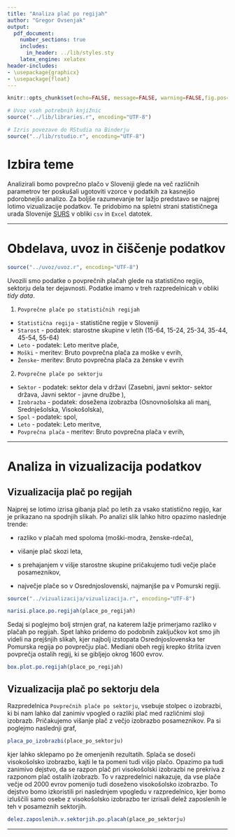 ```yaml
---
title: "Analiza plač po regijah"
author: "Gregor Ovsenjak"
output:
  pdf_document:
    number_sections: true
    includes:
      in_header: ../lib/styles.sty
    latex_engine: xelatex
header-includes: 
- \usepackage{graphicx}
- \usepackage{float}
---
```


```r
knitr::opts_chunk$set(echo=FALSE, message=FALSE, warning=FALSE,fig.pos='H')

# Uvoz vseh potrebnih knjižnic
source("../lib/libraries.r", encoding="UTF-8")
```

```r
# Izris povezave do RStudia na Binderju
source("../lib/rstudio.r", encoding="UTF-8")
```

# Izbira teme

Analizirali bomo povprečno plačo v Sloveniji glede na več različnih parametrov
ter poskušali ugotoviti vzorce v podatkih za kasnejšo pdorobnejšo analizo. Za 
boljše razumevanje ter lažjo predstavo se najprej lotimo vizualizacije podatkov.
Te pridobimo na spletni strani statističnega urada Slovenije 
[SURS](https://www.stat.si/statweb) v obliki `csv` in `Excel` datotek.

***

# Obdelava, uvoz in čiščenje podatkov

```r
source("../uvoz/uvoz.r", encoding="UTF-8")
```

Uvozili smo podatke o povprečnih plačah glede na statistično regijo,
sektorju dela ter dejavnosti.  Podatke imamo v treh razpredelnicah v obliki
*tidy data*.


    
1. `Povprečne plače po statističnih regijah`

  * `Statistična regija` - statistične regije v Sloveniji
  * `Starost` - podatek: starostne skupine v letih (15-64, 15-24, 25-34, 35-44, 45-54, 55-64) 
  * `Leto` - podatek: Leto meritve plače,
  * `Moški` - meritev: Bruto povprečna plača za moške v evrih,
  * `Ženske`- meritev: Bruto povprečna plača za ženske v evrih



2. `Povprečne plače po sektorju`
  * `Sektor` - podatek: sektor dela v državi (Zasebni, javni sektor- sektor država, Javni sektor - javne družbe ),
  * `Izobrazba` - podatek: dosežena izobrazba (Osnovnošolska ali manj, Srednješolska, Visokošolska),
  * `Spol` - podatek: spol,
  * `Leto` - podatek: Leto meritve,
  * `Povprečna plača` - meritev: Bruto povprečna plača v evrih,


***
# Analiza in vizualizacija podatkov


## Vizualizacija plač po regijah
Najprej se lotimo izrisa gibanja plač po letih za vsako statistično regijo, kar je prikazano na spodnjih slikah.
Po analizi slik lahko hitro opazimo naslednje trende:

  * razliko v plačah med spoloma (moški-modra, ženske-rdeča),
  
  * višanje plač skozi leta,
  
  * s prehajanjem v višje starostne skupine pričakujemo tudi večje plače posameznikov,
  
  * največje plače so v Osrednjoslovenski, najmanjše pa v Pomurski regiji.

```r

source("../vizualizacija/vizualizacija.r", encoding="UTF-8")

narisi.place.po.regijah(place_po_regijah)


```
\pagebreak
Sedaj si poglejmo bolj strnjen graf, na katerem lažje primerjamo razliko v plačah po
regijah. Spet lahko pridemo do podobnih zaključkov kot smo jih videli na prejšnjih slikah, kjer najbolj izstopata 
Osrednjoslovenska ter Pomurska regija po povprečju plač. Mediani obeh regij krepko štrlita izven povprečja ostalih regij, ki se gibljejo okrog 1600 evrov.
```r


box.plot.po.regijah(place_po_regijah)

```

## Vizualizacija plač po sektorju dela

Razpredelnica `Povprečnih plače po sektorju`, vsebuje stolpec o izobrazbi, ki bi nam lahko dal 
zanimiv vpogled o razliki plač med različnimi sloji izobrazb. Pričakujemo višanje plač z večjo izobrazbo posameznikov. Pa si poglejmo naslednji graf,

```r


placa_po_izobrazbi(place_po_sektorju)

```

kjer lahko sklepamo po že omenjenih rezultatih. Splača se doseči visokošolsko izobrazbo, kajti le ta pomeni tudi
višjo plačo. Opazimo pa tudi zanimivo dejstvo, da se razpon plač pri visokošolski izobrazbi ne prekriva z 
razponom plač ostalih izobrazb. To v razpredelnici nakazuje, da vse plače večje od 2000 evrov pomenijo tudi  doseženo 
visokošolsko izobrazbo. To dejstvo bomo izkoristili pri naslednjem vpogledu v razpredelnico, kjer bomo izluščili samo osebe z 
visokošolsko izobrazbo ter izrisali delež zaposlenih le teh v posameznih sektorjih.


```r


delez.zaposlenih.v.sektorjih.po.placah(place_po_sektorju)

```

***





